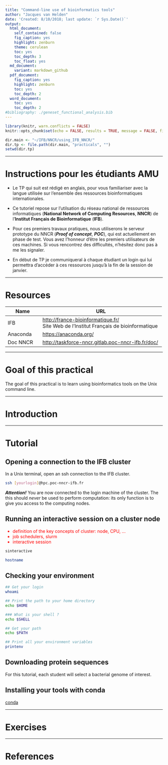 ```yaml
---
title: "Command-line use of bioinformatics tools"
author: "Jacques van Helden"
date: 'Created: 8/10/2018; last update: `r Sys.Date()`'
output:
  html_document:
    self_contained: false
    fig_caption: yes
    highlight: zenburn
    theme: cerulean
    toc: yes
    toc_depth: 3
    toc_float: yes
  md_document:
    variant: markdown_github
  pdf_document:
    fig_caption: yes
    highlight: zenburn
    toc: yes
    toc_depth: 2
  word_document:
    toc: yes
    toc_depth: 2
#bibliography: ./geneset_functional_analysis.bib
---
```



```r
library(knitr, warn.conflicts = FALSE)
knitr::opts_chunk$set(echo = FALSE, results = TRUE, message = FALSE, fig.align = "center")

dir.main <- "~/IFB/NNCR/using_IFB_NNCR/"
dir.tp <- file.path(dir.main, "practicals", "")
setwd(dir.tp)

```

****************************************************************
# Instructions  pour les étudiants AMU

- Le TP qui suit est rédigé en anglais, pour vous familiariser avec la langue utilisée sur l'ensemble des ressources bioinformatiques internationales. 

- Ce tutoriel repose sur l'utilsation du réseau national de ressources informatiques (**National Network of Computing Resources**, **NNCR**) de l'**Institut Français de Bioinformatique** (**IFB**). 

- Pour ces premiers travaux pratiques, nous utiliserons le serveur prototype du NNCR (***Proof of concept***, ***POC***), qui est actuellement en phase de test. Vous avez l'honneur d'être les premiers utilisateurs de ces machines. Si vous rencontrez des difficultés, n'hésitez donc pas à me les signaler. 

- En début de TP je communiqueral à chaque étudiant un login qui lui permettra d'accéder à ces ressources jusqu'à la fin de la session de janvier. 


****************************************************************
# Resources

|  Name | URL  |
|----------------|-------------------------------------------------------|
| IFB |  <http://france-bioinformatique.fr/> <br>Site Web de l'Institut Français de bioinformatique |
| Anaconda | <https://anaconda.org/> |
| Doc NNCR | <http://taskforce-nncr.gitlab.poc-nncr-ifb.fr/doc/> |

****************************************************************
# Goal of this practical

The goal of this practical is to learn using bioinformatics tools on the Unix command line. 

****************************************************************
# Introduction

****************************************************************
# Tutorial


## Opening a connection to the IFB cluster

In a Unix terminal, open an ssh connection to the IFB cluster.

```bash
ssh [yourlogin]@hpc.poc-nncr-ifb.fr
```

***Attention!*** You are now connected to the login machine of the cluster. The this  should *never* be used to perform computation: its only function is to give you access to the computing nodes. 

## Running an interactive session on a cluster node

<font color="red">

- definition of the key concepts of cluster: node, CPU, ...
- job schedulers, slurm 
- interactive session

</font>

```bash
sinteractive
```

```bash
hostname
```



## Checking your environment

```bash
## Get your login
whoami

## Print the path to your home directory
echo $HOME

### What is your shell ?
echo $SHELL

## Get your path
echo $PATH

## Print all your environment variables
printenv
```

## Downloading protein sequences

For this tutorial, each student will select a bacterial genome of interest. 

## Installing your tools with conda

[conda](https://conda.io/docs/) 

****************************************************************
# Exercises



****************************************************************
# References







